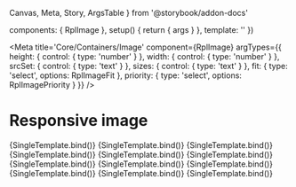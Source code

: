   Canvas,
  Meta,
  Story,
  ArgsTable
} from '@storybook/addon-docs'

  components: { RplImage },
  setup() {
    return { args }
  },
  template: '<RplImage v-bind="args" />'
})

<Meta
  title='Core/Containers/Image'
  component={RplImage}
  argTypes={{
    height: {
      control: { type: 'number' }
    },
    width: {
      control: { type: 'number' }
    },
    srcSet: {
      control: { type: 'text' }
    },
    sizes: {
      control: { type: 'text' }
    },
    fit: {
      type: 'select',
      options: RplImageFit
    },
    priority: {
      type: 'select',
      options: RplImagePriority
    }
  }}
/>

# Responsive image

<ArgsTable of={RplImage} />

<Canvas>
  <Story
    name='Image'
    args={{
      src: 'img/image-landscape-m.jpg'
    }}
    play={a11yStoryCheck}
  >
    {SingleTemplate.bind()}
  </Story>
  <Story
    name='Circle'
    args={{
      src: 'img/image-landscape-s.jpg',
      height: 200,
      width: 200,
      circle: true,
    }}
    play={a11yStoryCheck}
  >
    {SingleTemplate.bind()}
  </Story>
  <Story
    name='Square 1/1'
    args={{
      src: 'img/image-landscape-m.jpg',
      height: 500,
      width: 600,
      aspect: 'square'
    }}
    play={a11yStoryCheck}
  >
    {SingleTemplate.bind()}
  </Story>
  <Story
    name='Full 4/3'
    args={{
      src: 'img/image-landscape-m.jpg',
      height: 500,
      width: 600,
      aspect: 'full'
    }}
    play={a11yStoryCheck}
  >
    {SingleTemplate.bind()}
  </Story>
  <Story
    name='Wide 16/9'
    args={{
      src: 'img/image-landscape-m.jpg',
      height: 500,
      width: 600,
      aspect: 'wide'
    }}
    play={a11yStoryCheck}
  >
    {SingleTemplate.bind()}
  </Story>
  <Story
    name='Ultrawide 21/9'
    args={{
      src: 'img/image-landscape-m.jpg',
      height: 500,
      width: 600,
      aspect: 'ultrawide'
    }}
    play={a11yStoryCheck}
  >
    {SingleTemplate.bind()}
  </Story>
  <Story
    name='Panorama 3/1'
    args={{
      src: 'img/image-landscape-m.jpg',
      height: 500,
      width: 600,
      aspect: 'panorama'
    }}
    play={a11yStoryCheck}
  >
    {SingleTemplate.bind()}
  </Story>
  <Story
    name='Lazy loading'
    args={{
      src: 'img/image-landscape-m.jpg',
      height: 500,
      width: 600,
      priority: 'low'
    }}
    play={a11yStoryCheck}
  >
    {SingleTemplate.bind()}
  </Story>
  <Story
    name='Responsive ratios'
    args={{
      src: 'img/image-landscape-m.jpg',
      height: 500,
      width: 600,
      aspect: { xs: 'square', s: 'full', m: 'wide', l: 'ultrawide', xl: 'panorama' },
      priority: 'high'
    }}
    play={a11yStoryCheck}
  >
    {SingleTemplate.bind()}
  </Story>
  <Story
    name='Focal position'
    args={{
      src: 'img/image-landscape-l.jpg',
      height: 1920,
      width: 2880,
      focalPoint: {
        x: 2620,
        y: 620
      },
      aspect: { xs: 'square', s: 'full', m: 'wide', l: 'ultrawide', xl: 'panorama' },
      priority: 'high'
    }}
    play={a11yStoryCheck}
  >
    {SingleTemplate.bind()}
  </Story>
  <Story
    name='Image fit'
    args={{
      src: 'img/image-landscape-m.jpg',
      height: 800,
      width: 800,
      fit: 'contain'
    }}
    play={a11yStoryCheck}
  >
    {SingleTemplate.bind()}
  </Story>
  <Story
    name='Source sets'
    args={{
      src: 'img/image-landscape-s.jpg',
      srcSet: '/img/image-landscape-s.jpg 640w, /img/image-landscape-m.jpg 960w , /img/image-landscape-l.jpg 1240w',
      sizes: '(min-width: 640px) 640px, (min-width: 960px) 960px, (min-width: 1240px) 1240px'
    }}
    play={a11yStoryCheck}
  >
    {SingleTemplate.bind()}
  </Story>
</Canvas>
